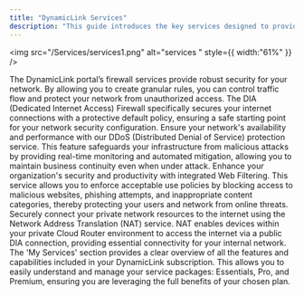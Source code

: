 ```yaml
---
title: "DynamicLink Services"
description: "This guide introduces the key services designed to provide automated, advanced network and security management."
---
```


<img
  src="/Services/services1.png"
  alt="services "
  style={{ width:"61%" }} 
/>

<CardGroup cols={2}>
  <Card title="Firewall and DIA Firewall" icon="globe" href="/Services/fw">
    The DynamicLink portal’s firewall services provide robust security for your network. By allowing you to create granular rules, you can control traffic flow and protect your network from unauthorized access. The DIA (Dedicated Internet Access) Firewall specifically secures your internet connections with a protective default policy, ensuring a safe starting point for your network security configuration.
  </Card>
  <Card title="DDoS Protection" icon="shield" href="/Services/ddos">
    Ensure your network's availability and performance with our DDoS (Distributed Denial of Service) protection service. This feature safeguards your infrastructure from malicious attacks by providing real-time monitoring and automated mitigation, allowing you to maintain business continuity even when under attack.
  </Card>
  <Card title="Web Filtering" icon="filter" href="/Services/webfilter">
    Enhance your organization's security and productivity with integrated Web Filtering. This service allows you to enforce acceptable use policies by blocking access to malicious websites, phishing attempts, and inappropriate content categories, thereby protecting your users and network from online threats.
  </Card>
  <Card title="NAT (Network Address Translation)" icon="globe" href="/Services/NAT">
    Securely connect your private network resources to the internet using the Network Address Translation (NAT) service. NAT enables devices within your private Cloud Router environment to access the internet via a public DIA connection, providing essential connectivity for your internal network.
  </Card>
  <Card title="My Services and Packages" icon="box" href="/Services/myservices">  
    The 'My Services' section provides a clear overview of all the features and capabilities included in your DynamicLink  subscription. This allows you to easily understand and manage your service packages: Essentials, Pro, and Premium, ensuring you are leveraging the full benefits of your chosen plan.
  </Card>
</CardGroup>
